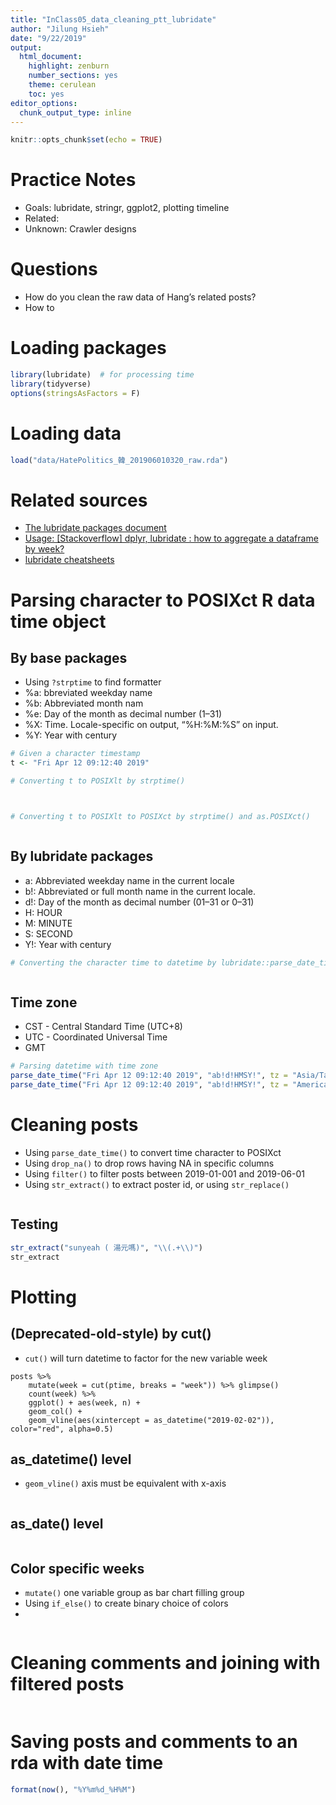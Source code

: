 ```yaml
---
title: "InClass05_data_cleaning_ptt_lubridate"
author: "Jilung Hsieh"
date: "9/22/2019"
output:
  html_document:
    highlight: zenburn
    number_sections: yes
    theme: cerulean
    toc: yes
editor_options:
  chunk_output_type: inline
---
```


```r
knitr::opts_chunk$set(echo = TRUE)
```

# Practice Notes
- Goals: lubridate, stringr, ggplot2, plotting timeline
- Related: 
- Unknown: Crawler designs


# Questions
- How do you clean the raw data of Hang's related posts?
- How to 

# Loading packages
```r
library(lubridate)  # for processing time
library(tidyverse)
options(stringsAsFactors = F)
```

# Loading data
```r
load("data/HatePolitics_韓_201906010320_raw.rda")
```


# Related sources
- [The lubridate packages document](https://rdrr.io/cran/lubridate/man/lubridate-package.html)
- [Usage: [Stackoverflow] dplyr, lubridate : how to aggregate a dataframe by week?](https://stackoverflow.com/questions/40554231/dplyr-lubridate-how-to-aggregate-a-dataframe-by-week)
- [lubridate cheatsheets](https://evoldyn.gitlab.io/evomics-2018/ref-sheets/R_lubridate.pdf)


# Parsing character to POSIXct R data time object

## By base packages
- Using `?strptime` to find formatter
- %a: bbreviated weekday name
- %b: Abbreviated month nam
- %e: Day of the month as decimal number (1–31)
- %X: Time. Locale-specific on output, "%H:%M:%S" on input.
- %Y: Year with century

```r
# Given a character timestamp
t <- "Fri Apr 12 09:12:40 2019"

# Converting t to POSIXlt by strptime()



# Converting t to POSIXlt to POSIXct by strptime() and as.POSIXct()



```

## By lubridate packages
- a: Abbreviated weekday name in the current locale
- b!: Abbreviated or full month name in the current locale.
- d!: Day of the month as decimal number (01–31 or 0–31)
- H: HOUR
- M: MINUTE
- S: SECOND
- Y!: Year with century

```r
# Converting the character time to datetime by lubridate::parse_date_time()



```

## Time zone
- CST - Central Standard Time (UTC+8)
- UTC - Coordinated Universal Time
- GMT


```r
# Parsing datetime with time zone
parse_date_time("Fri Apr 12 09:12:40 2019", "ab!d!HMSY!", tz = "Asia/Taipei")
parse_date_time("Fri Apr 12 09:12:40 2019", "ab!d!HMSY!", tz = "America/New_York")

```



# Cleaning posts
- Using `parse_date_time()` to convert time character to POSIXct
- Using `drop_na()` to drop rows having NA in specific columns
- Using `filter()` to filter posts between 2019-01-001 and 2019-06-01
- Using `str_extract()` to extract poster id, or using `str_replace()`


```r








```

## Testing
```r
str_extract("sunyeah ( 湯元嗎)", "\\(.+\\)")
str_extract
```


# Plotting

## (Deprecated-old-style) by cut()
- `cut()` will turn datetime to factor for the new variable week

```
posts %>%
    mutate(week = cut(ptime, breaks = "week")) %>% glimpse()
    count(week) %>% 
    ggplot() + aes(week, n) +
    geom_col() +
    geom_vline(aes(xintercept = as_datetime("2019-02-02")), color="red", alpha=0.5)  
```


## as_datetime() level
- `geom_vline()` axis must be equivalent with x-axis

```r








```

## as_date() level
```r







```

## Color specific weeks
- `mutate()` one variable group as bar chart filling group
- Using `if_else()` to create binary choice of colors
- 
```r









```


# Cleaning comments and joining with filtered posts
```r




```


# Saving posts and comments to an rda with date time
```r
format(now(), "%Y%m%d_%H%M")

```




